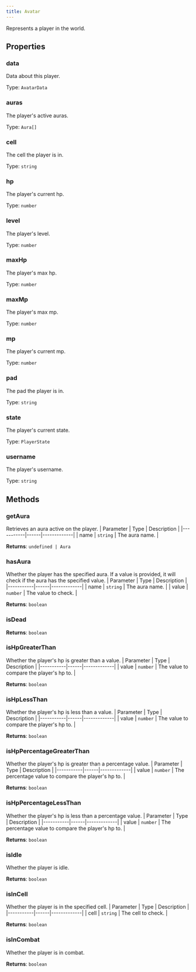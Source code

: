 ```yaml
---
title: Avatar
---
```



Represents a player in the world.


## Properties
### data
Data about this player.

Type: `AvatarData`

### auras <Badge text="Getter" size="small" />	
The player's active auras.

Type: `Aura[]`

### cell <Badge text="Getter" size="small" />	
The cell the player is in.

Type: `string`

### hp <Badge text="Getter" size="small" />	
The player's current hp.

Type: `number`

### level <Badge text="Getter" size="small" />	
The player's level.

Type: `number`

### maxHp <Badge text="Getter" size="small" />	
The player's max hp.

Type: `number`

### maxMp <Badge text="Getter" size="small" />	
The player's max mp.

Type: `number`

### mp <Badge text="Getter" size="small" />	
The player's current mp.

Type: `number`

### pad <Badge text="Getter" size="small" />	
The pad the player is in.

Type: `string`

### state <Badge text="Getter" size="small" />	
The player's current state.

Type: `PlayerState`

### username <Badge text="Getter" size="small" />	
The player's username.

Type: `string`

## Methods

### getAura
Retrieves an aura active on the player.
| Parameter | Type | Description |
|-----------|------|-------------|
| name | `string` | The aura name. |

**Returns**: `undefined | Aura`

### hasAura
Whether the player has the specified aura. If a value is provided,
it will check if the aura has the specified value.
| Parameter | Type | Description |
|-----------|------|-------------|
| name | `string` | The aura name. |
| value | `number` | The value to check. |

**Returns**: `boolean`

### isDead

**Returns**: `boolean`

### isHpGreaterThan
Whether the player's hp is greater than a value.
| Parameter | Type | Description |
|-----------|------|-------------|
| value | `number` | The value to compare the player's hp to. |

**Returns**: `boolean`

### isHpLessThan
Whether the player's hp is less than a value.
| Parameter | Type | Description |
|-----------|------|-------------|
| value | `number` | The value to compare the player's hp to. |

**Returns**: `boolean`

### isHpPercentageGreaterThan
Whether the player's hp is greater than a percentage value.
| Parameter | Type | Description |
|-----------|------|-------------|
| value | `number` | The percentage value to compare the player's hp to. |

**Returns**: `boolean`

### isHpPercentageLessThan
Whether the player's hp is less than a percentage value.
| Parameter | Type | Description |
|-----------|------|-------------|
| value | `number` | The percentage value to compare the player's hp to. |

**Returns**: `boolean`

### isIdle
Whether the player is idle.

**Returns**: `boolean`

### isInCell
Whether the player is in the specified cell.
| Parameter | Type | Description |
|-----------|------|-------------|
| cell | `string` | The cell to check. |

**Returns**: `boolean`

### isInCombat
Whether the player is in combat.

**Returns**: `boolean`
